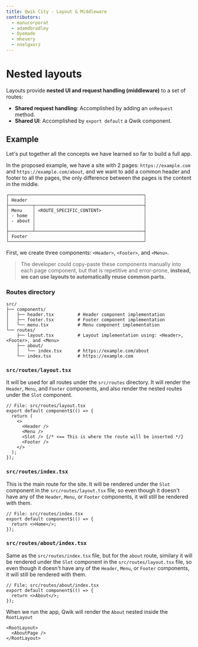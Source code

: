 ```yaml
---
title: Qwik City - Layout & Middleware
contributors:
  - manucorporat
  - adamdbradley
  - Oyemade
  - mhevery
  - nnelgxorz
---
```


# Nested layouts

Layouts provide **nested UI and request handling (middleware)** to a set of routes:

- **Shared request handling**: Accomplished by adding an `onRequest` method.
- **Shared UI**: Accomplished by `export default` a Qwik component.

## Example

Let's put together all the concepts we have learned so far to build a full app.

In the proposed example, we have a site with 2 pages: `https://example.com` and `https://example.com/about`, and we want to add a common header and footer to all the pages, the only difference between the pages is the content in the middle.

```
┌───────────────────────────────────────────────────┐
│ Header                                            │
├─────────┬─────────────────────────────────────────┤
│ Menu    │ <ROUTE_SPECIFIC_CONTENT>                │
│ - home  │                                         │
│ - about │                                         │
│         │                                         │
├─────────┴─────────────────────────────────────────┤
│ Footer                                            │
└───────────────────────────────────────────────────┘
```

First, we create three components: `<Header>`, `<Footer>`, and `<Menu>`.

> The developer could copy-paste these components manually into each page component, but that is repetitive and error-prone, **instead, we can use layouts to automatically reuse common parts.**

### Routes directory

```
src/
├── components/
│   ├── header.tsx         # Header component implementation
│   ├── footer.tsx         # Footer component implementation
│   └── menu.tsx           # Menu component implementation
└── routes/
    ├── layout.tsx         # Layout implementation using: <Header>, <Footer>, and <Menu>
    ├── about/
    │   └── index.tsx      # https://example.com/about
    └── index.tsx          # https://example.com
```

### `src/routes/layout.tsx`

It will be used for all routes under the `src/routes` directory. It will render the `Header`, `Menu`, and `Footer` components, and also render the nested routes under the `Slot` component.

```tsx
// File: src/routes/layout.tsx
export default component$(() => {
  return (
    <>
      <Header />
      <Menu />
      <Slot /> {/* <== This is where the route will be inserted */}
      <Footer />
    </>
  );
});
```

### `src/routes/index.tsx`

This is the main route for the site. It will be rendered under the `Slot` component in the `src/routes/layout.tsx` file, so even though it doesn't have any of the `Header`, `Menu`, or `Footer` components, it will still be rendered with them.

```tsx
// File: src/routes/index.tsx
export default component$(() => {
  return <>Home</>;
});
```

### `src/routes/about/index.tsx`

Same as the `src/routes/index.tsx` file, but for the `about` route, similary it will be rendered under the `Slot` component in the `src/routes/layout.tsx` file, so even though it doesn't have any of the `Header`, `Menu`, or `Footer` components, it will still be rendered with them.

```tsx
// File: src/routes/about/index.tsx
export default component$(() => {
  return <>About</>;
});
```

When we run the app, Qwik will render the `About` nested inside the `RootLayout`

```tsx
<RootLayout>
  <AboutPage />
</RootLayout>
```
